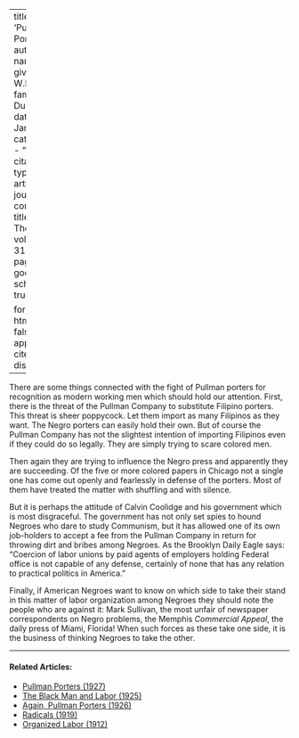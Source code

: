 
---
title: 'Pullman Porters'
author:
  - name:
      given: W.E.B.
      family: Du Bois
date: Jan. 1926
categories: 
  - ""
citation: 
  type: article-journal
  container-title: The Crisis
  volume: 31
  issue: 3
  page: 113
google-scholar: true

format:
  html:
    toc: false
    appendix-cite-as: display
---



There are some things connected with the fight of Pullman porters for recognition as modern working men which should hold our attention. First, there is the threat of the Pullman Company to substitute Filipino porters. This threat is sheer poppycock. Let them import as many Filipinos as they want. The Negro porters can easily hold their own. But of course the Pullman Company has not the slightest intention of importing Filipinos even if they could do so legally. They are simply trying to scare colored men. 

Then again they are trying to influence the Negro press and apparently they are succeeding. Of the five or more colored papers in Chicago not a single one has come out openly and fearlessly in defense of the porters. Most of them have treated the matter with shuffling and with silence. 

But it is perhaps the attitude of Calvin Coolidge and his government which is most disgraceful. The government has not only set spies to hound Negroes who dare to study Communism, but it has allowed one of its own job-holders to accept a fee from the Pullman Company in return for throwing dirt and bribes among Negroes. As the Brooklyn Daily Eagle says: "Coercion of labor unions by paid agents of employers holding Federal office is not capable of any defense, certainly of none that has any relation to practical politics in America." 

Finally, if American Negroes want to know on which side to take their stand in this matter of labor organization among Negroes they should note the people who are against it: Mark Sullivan, the most unfair of newspaper correspondents on Negro problems, the Memphis *Commercial Appeal*, the daily press of Miami, Florida! When such forces as these take one side, it is the business of thinking Negroes to take the other. 

<!-- Similar articles start here -->

<hr>
#### Related Articles:

* [Pullman Porters (1927)](/Volumes/34/10/pullman_porters.html)
* [The Black Man and Labor (1925)](/Volumes/31/02/black_man_and_labor.html)
* [Again, Pullman Porters (1926)](/Volumes/31/06/again_pullman_porters.html)
* [Radicals (1919)](/Volumes/19/02/radicals.html)
* [Organized Labor (1912)](/Volumes/04/03/organized_labor.html)

<!-- Similar articles end here -->